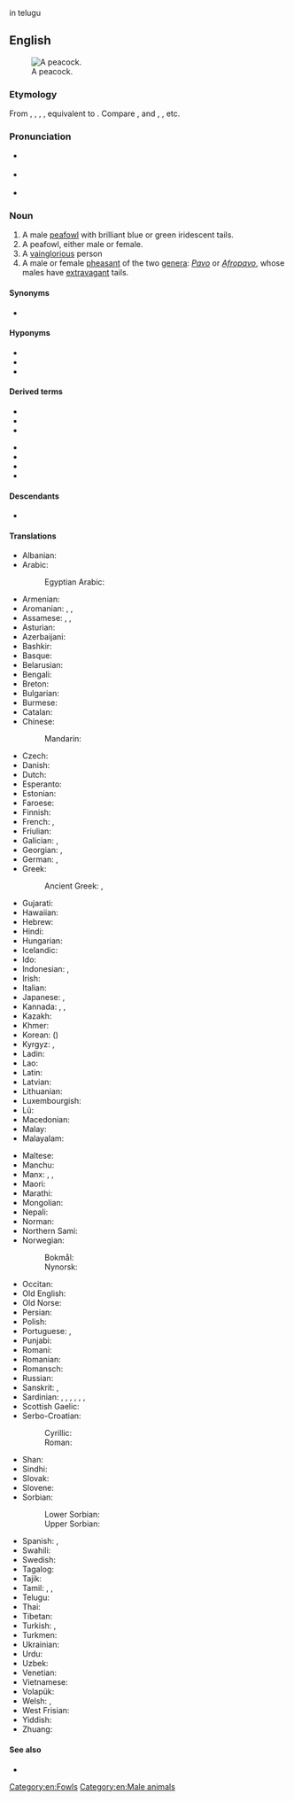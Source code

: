 {{also|Peacock}}
in telugu

==English==
{{wikipedia}}
[[Image:Pfau imponierend.jpg|thumb|A peacock.]]

===Etymology===
From {{inh|en|enm|pecok}}, {{m|enm|pekok}}, {{m|enm|pocok}}, {{m|enm|pacok}}, equivalent to {{compound|en|pea|t1=peafowl; peacock|cock}}. Compare {{cog|non|páfugl|t=peacock|lit=pea-fowl}}, and {{cog|en|peahen}}, {{m|en|peachick}}, etc.

===Pronunciation===
* {{a|GenAm}} {{IPA|/ˈpikɑk/|lang=en}}
* {{a|RP}} {{IPA|/ˈpiːkɒk/|lang=en}}
* {{audio|en-us-peacock.ogg|Audio (US)|lang=en}}

===Noun===
{{en-noun}}

# A male [[peafowl]] with brilliant blue or green iridescent tails.
# A peafowl, either male or female.
# A [[vainglorious]] person {{datedef|14th c.}}
# A male or female [[pheasant]] of the two [[genera]]: ''[[Pavo]]'' or ''[[Afropavo]]'', whose males have [[extravagant]] tails.

====Synonyms====
* {{l|en|peafowl}} {{q|rare}}

====Hyponyms====
* {{l|en|peachick||young peafowl}}
* {{l|en|peacock||male peafowl}}
* {{l|en|peahen||female peafowl}}

====Derived terms====
{{der-top}}
* {{l|en|peacock butterfly}}
* {{l|en|peacock fish}}
* {{l|en|peacock pheasant}}
{{der-mid}}
* {{l|en|peacockery}}
* {{l|en|peacocking}}
* {{l|en|peacockish}}
* {{l|en|proud as a peacock}}
{{der-bottom}}

====Descendants====
* {{desctree|bor=1|haw|pīkake}}

====Translations====
{{trans-top|pheasant of one of the genera ''Pavo'' and ''Afropavo''}}
* Albanian: {{t+|sq|pallua|m}}
* Arabic: {{t|ar|طَاوُوس|m}}
*: Egyptian Arabic: {{t|arz|طاووس|m|tr=ṭāwūs|sc=Arab}}
* Armenian: {{t+|hy|սիրամարգ}}
* Aromanian: {{t|rup|pãun|?}}, {{t|rup|piunar|m}}, {{t|rup|pionel|m}}
* Assamese: {{t|as|ম’ৰা|sc=Beng}}, {{t|as|মৈৰা}}, {{t|as|ময়ূৰ}}
* Asturian: {{t|ast|pavu|m}}
* Azerbaijani: {{t|az|tovuz}}
* Bashkir: {{t|ba|тауис}}
* Basque: {{t|eu|pauma}}
* Belarusian: {{t|be|паўлі́н|m}}
* Bengali: {{t|bn|ময়ুর}}
* Breton: {{t+|br|paun|?}}
* Bulgarian: {{t+|bg|пау́н|m}}
* Burmese: {{t+|my|ဒေါင်း}}
* Catalan: {{t+|ca|paó|m}}
* Chinese:
*: Mandarin: {{t+|cmn|孔雀|tr=kǒngquè}}
* Czech: {{t+|cs|páv|m}}
* Danish: {{t+|da|påfugl|c}}
* Dutch: {{t+|nl|pauw|m}}
* Esperanto: {{t+|eo|pavo}}
* Estonian: {{t+|et|paabulind}}
* Faroese: {{t|fo|páfuglur|m}}
* Finnish: {{t+|fi|riikinkukko}}
* French: {{t+|fr|paon|m}}, {{t+|fr|paonne|f}}
* Friulian: {{t|fur|pavon|m}}
* Galician: {{t+|gl|pavo real|m}}, {{t|gl|pavón|m}}
* Georgian: {{t|ka|ფარშევანგი}}, {{t|ka|ფარშავანგი}}
* German: {{qualifier|♂♀}} {{t+|de|Pfau|m}}, {{qualifier|♂}} {{t|de|Pfauhahn|m}}
* Greek: {{t+|el|παγώνι|n}}
*: Ancient Greek: {{t|grc|ταώς|m}}, {{t|grc|ταών|m}}
* Gujarati: {{t|gu|મોર|sc=Gujr}}
* Hawaiian: {{t|haw|pīkake}}
* Hebrew: {{t+|he|טווס|m|tr=tavás|alt=טווס \ טַוָּס|sc=Hebr}}
* Hindi: {{t+|hi|मोर|m}}
* Hungarian: {{t+|hu|páva}}
* Icelandic: {{t|is|páfugl|m}}
* Ido: {{t+|io|pavono}}
* Indonesian: {{t|id|merak jantan}}, {{t+|id|merak}}
* Irish: {{t+|ga|péacóg|f}}
* Italian: {{t+|it|pavone|m}}
* Japanese: {{t+|ja|孔雀|tr=くじゃく, kujaku|sc=Jpan}}, {{t|ja|ピーコック|tr=pīkokku|sc=Jpan}}
* Kannada: {{t+|kn|ನವಿಲು}}, {{t+|kn|ಮಯೂರ}}, {{t+|kn|ಕೇಕಿ}}
* Kazakh: {{t|kk|тауыс|sc=Cyrl}}
* Khmer: {{t+|km|ក្ងោក|tr=kŋaok|sc=Khmr}}
* Korean: {{t+|ko|공작}} ({{t+|ko|孔雀}})
* Kyrgyz: {{t+|ky|тоос}}, {{t|ky|павлин}}
* Ladin: {{t|lld|pavon|m}}
* Lao: {{t|lo|ກຸໂງກ|sc=Laoo}}
* Latin: {{t+|la|pāvō|m}}
* Latvian: {{t|lv|pāvs|m}}
* Lithuanian: {{t+|lt|povas|m}}
* Luxembourgish: {{t+|lb|Pohunn|m}}
* Lü: {{t|khb|ᦷᦓᧅᦍᦳᧂ|tr=nok⁵juŋ⁴}}
* Macedonian: {{t|mk|паун|m}}
* Malay: {{t|ms|merak}}
* Malayalam: {{t|ml|മയില്‍}}
{{trans-mid}}
* Maltese: {{t|mt|pagun|m}}
* Manchu: {{t|mnc|ᡨᠣᠵᡳᠨ}}
* Manx: {{t|gv|kellagh eairkagh|m}} {{qualifier|male only}}, {{t|gv|peacock|m}}, {{t|gv|kellagh aalin|m}}
* Maori: {{t|mi|pīkake}}
* Marathi: {{t|mr|मोर|m|sc=Deva}}
* Mongolian: {{t+|mn|тогос|sc=Cyrl}}
* Nepali: {{t|ne|मुजुर|sc=Deva}}
* Norman: {{t|nrf|paon|m}}
* Northern Sami: {{t-check|se|pávvuonccis}}<!--was labeled simply "Sami"; I assume it's Northern-->
* Norwegian:
*: Bokmål: {{t|nb|påfugl|m}}
*: Nynorsk: {{t|nn|påfugl|m}}
* Occitan: {{t+|oc|pavon|m}}
* Old English: {{t|ang|pāwa|m}}
* Old Norse: {{t|non|pái|m}}
* Persian: {{t+|fa|طاووس|tr=tâvus|sc=fa-Arab}}
* Polish: {{t+|pl|paw|m}}
* Portuguese: {{t|pt|pavão real|m}}, {{t+|pt|pavão|m}}
* Punjabi: {{t|pa|ਮੋਰ|sc=Guru}}
* Romani: {{t|rom|pavuno|m}}
* Romanian: {{t+|ro|păun|m}}
* Romansch: {{t|rm|pavun|?}}
* Russian: {{t+|ru|павли́н|m}}
* Sanskrit: {{t+|sa|मयूर|m}}, {{t+|sa|मयूरी|f}}
* Sardinian: {{t|sc|baboni|?}}, {{t|sc|pavone|?}}, {{t|sc|pavoni|?}}, {{t|sc|paoni|?}}, {{t|sc|poni|?}}, {{t|sc|paboni|?}}, {{t|sc|paone|?}}
* Scottish Gaelic: {{t|gd|peucag|f}}
* Serbo-Croatian:
*: Cyrillic: {{t|sh|паун|m}}
*: Roman: {{t+|sh|paun|m}}
* Shan: {{t|shn|ၼူၵ်ႉယုင်း|tr=nok. yung:}}
* Sindhi: {{t|sd|मोर|tr=mor|sc=Deva}}
* Slovak: {{t+|sk|páv|m}}
* Slovene: {{t+|sl|pav|m}}
* Sorbian:
*: Lower Sorbian: {{t|dsb|paw|m}}
*: Upper Sorbian: {{t|hsb|paw|m}}
* Spanish: {{t|es|pavo real|m}}, {{t|es|pavorreal|m}}
* Swahili: {{t+|sw|tausi}}
* Swedish: {{t+|sv|påfågel|c}}
* Tagalog: {{t|tl|paboreyal}}
* Tajik: {{t|tg|товус}}
* Tamil: {{t+|ta|மயில்}}, {{t+|ta|ஞமலி|sc=Taml}}, {{t+|ta|தோகை|sc=Taml}}
* Telugu: {{t+|te|నెమలి}}
* Thai: {{t+|th|นกยูง|tr=nók-yoong}}
* Tibetan: {{t|bo|རྨ་བྱ}}
* Turkish: {{t+|tr|tavus kuşu}}, {{t+|tr|tavus}}
* Turkmen: {{t|tk|tawus}}
* Ukrainian: {{t+|uk|пави́ч|m}}
* Urdu: {{t|ur|مور|m|tr=mor}}
* Uzbek: {{t+|uz|tovuq}}
* Venetian: {{t|vec|paón}}
* Vietnamese: {{t|vi|chim công}}
* Volapük: {{t+|vo|paf}}
* Welsh: {{t|cy|paun|m}}, {{t|cy|peunod|m-p}}
* West Frisian: {{t|fy|pau|c}}
* Yiddish: {{t|yi|פּאַווע|f|sc=Hebr}}
* Zhuang: {{t|za|gungjcoz|sc=Talu}}
{{trans-bottom}}

====See also====
* {{l|en|pajock}}

[[Category:en:Fowls]]
[[Category:en:Male animals]]